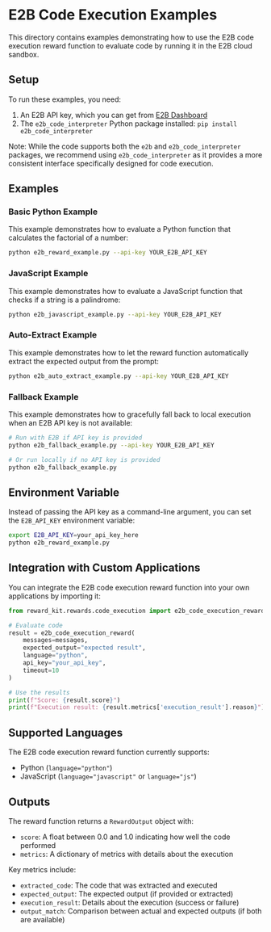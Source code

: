 # E2B Code Execution Examples

This directory contains examples demonstrating how to use the E2B code execution reward function to evaluate code by running it in the E2B cloud sandbox.

## Setup

To run these examples, you need:

1. An E2B API key, which you can get from [E2B Dashboard](https://e2b.dev/dashboard)
2. The `e2b_code_interpreter` Python package installed: `pip install e2b_code_interpreter`

Note: While the code supports both the `e2b` and `e2b_code_interpreter` packages, we recommend using `e2b_code_interpreter` as it provides a more consistent interface specifically designed for code execution.

## Examples

### Basic Python Example

This example demonstrates how to evaluate a Python function that calculates the factorial of a number:

```bash
python e2b_reward_example.py --api-key YOUR_E2B_API_KEY
```

### JavaScript Example

This example demonstrates how to evaluate a JavaScript function that checks if a string is a palindrome:

```bash
python e2b_javascript_example.py --api-key YOUR_E2B_API_KEY
```

### Auto-Extract Example

This example demonstrates how to let the reward function automatically extract the expected output from the prompt:

```bash
python e2b_auto_extract_example.py --api-key YOUR_E2B_API_KEY
```

### Fallback Example

This example demonstrates how to gracefully fall back to local execution when an E2B API key is not available:

```bash
# Run with E2B if API key is provided
python e2b_fallback_example.py --api-key YOUR_E2B_API_KEY

# Or run locally if no API key is provided
python e2b_fallback_example.py
```

## Environment Variable

Instead of passing the API key as a command-line argument, you can set the `E2B_API_KEY` environment variable:

```bash
export E2B_API_KEY=your_api_key_here
python e2b_reward_example.py
```

## Integration with Custom Applications

You can integrate the E2B code execution reward function into your own applications by importing it:

```python
from reward_kit.rewards.code_execution import e2b_code_execution_reward

# Evaluate code
result = e2b_code_execution_reward(
    messages=messages,
    expected_output="expected result",
    language="python",
    api_key="your_api_key",
    timeout=10
)

# Use the results
print(f"Score: {result.score}")
print(f"Execution result: {result.metrics['execution_result'].reason}")
```

## Supported Languages

The E2B code execution reward function currently supports:

- Python (`language="python"`)
- JavaScript (`language="javascript"` or `language="js"`)

## Outputs

The reward function returns a `RewardOutput` object with:

- `score`: A float between 0.0 and 1.0 indicating how well the code performed
- `metrics`: A dictionary of metrics with details about the execution

Key metrics include:

- `extracted_code`: The code that was extracted and executed
- `expected_output`: The expected output (if provided or extracted)
- `execution_result`: Details about the execution (success or failure)
- `output_match`: Comparison between actual and expected outputs (if both are available)